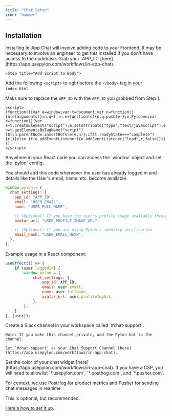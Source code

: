 ```yaml
---
title: "Chat Setup"
icon: "hammer"
---
```


## Installation

<Note>
  Installing In-App Chat will involve adding code to your Frontend. It may be
  necessary to involve an engineer to get this installed if you don't have
  access to the codebase.
</Note>

<Steps>
  <Step title="Getting Started">
Grab your `APP_ID` [here](https://app.usepylon.com/workflows/in-app-chat).
  </Step>

    <Step title="Add Script to Body">
Add the following `<script>` to right before the `</body>` tag in your `index.html`.

Maks sure to replace the `APP_ID` with the `APP_ID` you grabbed from Step 1. 
```markup
<script>
(function(){var e=window;var t=document;var n=function(){n.e(arguments)};n.q=[];n.e=function(e){n.q.push(e)};e.Pylon=n;var r=function(){var e=t.createElement("script");e.setAttribute("type","text/javascript");e.setAttribute("async","true");e.setAttribute("src","https://widget.usepylon.com/widget/APP_ID");var n=t.getElementsByTagName("script")[0];n.parentNode.insertBefore(e,n)};if(t.readyState==="complete"){r()}else if(e.addEventListener){e.addEventListener("load",r,false)}})();
</script>
```

  </Step>
  <Step title="Enable the Chat Widget">
Anywhere in your React code you can access the `window` object and set the `pylon` config.

You should add this code whereever the user has already logged in and details like the User's email, name, etc. become available.

```js
window.pylon = {
  chat_settings: {
    app_id: "APP_ID",
    email: "USER_EMAIL",
    name: "USER_FULL_NAME",

    // (Optional) If you have the user's profile image available through something like Auth0
    avatar_url: "USER_PROFILE_IMAGE_URL",

    // (Optional) If you are using Pylon's identity verification
    email_hash: "USER_EMAIL_HASH",
  },
};
```

Example usage in a React component:
```js
useEffect(() => {
    if (user.loggedIn) {
        window.pylon = {
            chat_settings: {
                app_id: APP_ID,
                email: user.email,
                name: user.fullName,
                avatar_url: user.profileImgUrl,
            },
        };
    }
}, [user]);
```
  </Step>

<Step title="Setup Chat Support Alerts Channel">
    Create a Slack channel in your workspace called `#chat-support`. 
    
    Note: If you make this channel private, add the Pylon bot to the channel.

    Set `#chat-support` as your Chat Support Channel [here](https://app.usepylon.com/workflows/in-app-chat).
</Step>

<Step title="Chat Widget Color">
  Set the color of your chat widget [here](https://app.usepylon.com/workflows/in-app-chat).
</Step>

<Step title="Content Security Policy">
  If you have a CSP, you will need to allowlist `*.usepylon.com`,
  `*.posthog.com`, and `*.pusher.com`. 
  
  For context, we use PostHog for product
  metrics and Pusher for sending chat messages in realtime.
</Step>

<Step title="Identity Verification">
  This is optional, but recommended.

  [Here's how to set it up](https://docs.usepylon.com/chat/id-verification).
</Step>

<Step title="All Done!">
</Step>
</Steps>

